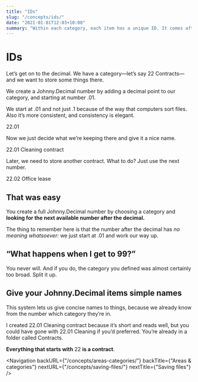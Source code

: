 ```yaml
---
title: "IDs"
slug: "/concepts/ids/"
date: "2021-01-01T12:03+10:00"
summary: "Within each category, each item has a unique ID. It comes after the decimal."
---
```


# IDs

Let’s get on to the decimal. We have a category—let’s say <JD>22 Contracts</JD>—and we want to store some things there.

We create a Johnny.Decimal number by adding a decimal point to our category, and starting at number <JD>.01</JD>.

We start at <JD>.01</JD> and not just <JD>.1</JD> because of the way that computers sort files. Also it’s more consistent, and consistency is elegant.

<span className="jd-inline text-xl sm:text-2xl mb-4 px-3 inline-block">
	22.01
</span>

Now we just decide what we’re keeping there and give it a nice name.

<span className="jd-inline text-xl sm:text-2xl mb-4 px-3 inline-block">
	22.01 Cleaning contract
</span>

Later, we need to store another contract. What to do? Just use the next
number.

<span className="jd-inline text-xl sm:text-2xl mb-4 px-3 inline-block">
	22.02 Office lease
</span>

## That was easy

You create a full Johnny.Decimal number by choosing a category and **looking for the next available number after the decimal.**

The thing to remember here is that the number after the decimal has _no meaning whatsoever:_ we just start at <JD>.01</JD> and work our way up.

## “What happens when I get to 99?”

You never will. And if you do, the category you defined was almost certainly too broad. Split it up.

## Give your Johnny.Decimal items simple names

This system lets us give concise names to things, because we already know from the number which category they’re in.

I created <JD>22.01 Cleaning contract</JD> because it’s short and
reads well, but you could have gone with <JD>22.01 Cleaning</JD> if you’d preferred. You’re already in a folder called <JD>Contracts</JD>.

**Everything that starts with** <JD>22</JD> **is a contract**.

<Navigation
	backURL={"/concepts/areas-categories/"}
	backTitle={"Areas & categories"}
	nextURL={"/concepts/saving-files/"}
	nextTitle={"Saving files"}
/>
